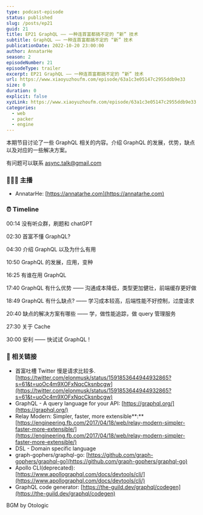 ```yaml
---
type: podcast-episode
status: published
slug: /posts/ep21
guid: 21
title: EP21 GraphQL —— 一种连首富都搞不定的 “新” 技术
subtitle: GraphQL —— 一种连首富都搞不定的 “新” 技术
publicationDate: 2022-10-20 23:00:00
author: AnnatarHe
season: 2
episodeNumber: 21
episodeType: trailer
excerpt: EP21 GraphQL —— 一种连首富都搞不定的 “新” 技术
url: https://www.xiaoyuzhoufm.com/episode/63a1c3e05147c2955ddb9e33
size: 0
duration: 0
explicit: false
xyzLink: https://www.xiaoyuzhoufm.com/episode/63a1c3e05147c2955ddb9e33
categories:
  - web
  - packer
  - engine
---
```


本期节目讨论了一些 GraphQL 相关的内容。介绍 GraphQL 的发展，优势，缺点以及对应的一些解决方案。

有问题可以联系 async.talk@gmail.com

### 👨‍👨‍👦 主播

- AnnatarHe: [https://annatarhe.com](https://annatarhe.com)

### ⏰ Timeline

00:14 没有听众群，刷题和 chatGPT

02:30 首富不懂 GraphQL?

04:30 介绍 GraphQL 以及为什么有用

10:50 GraphQL 的发展，应用，变种

16:25 有谁在用 GraphQL

17:40 GraphQL 有什么优势 —— 沟通成本降低，类型更加健壮，前端缓存更好做

18:49 GraphQL 有什么缺点? —— 学习成本较高，后端性能不好控制，过度请求

20:40 缺点的解决方案有哪些 —— 学，做性能追踪，做 query 管理服务

27:30 关于 Cache

30:00 安利 —— 快试试 GraphQL !

### 🔗 相关链接

- 首富吐槽 Twitter 慢是请求比较多.  [https://twitter.com/elonmusk/status/1591853644944932865?s=61&t=uoOc4m9XOFxNqcCksnbcgw](https://twitter.com/elonmusk/status/1591853644944932865?s=61&t=uoOc4m9XOFxNqcCksnbcgw)
- GraphQL - A query language for your API: [https://graphql.org/](https://graphql.org/)
- Relay Modern: Simpler, faster, more extensible**:** [https://engineering.fb.com/2017/04/18/web/relay-modern-simpler-faster-more-extensible/](https://engineering.fb.com/2017/04/18/web/relay-modern-simpler-faster-more-extensible/)
- DSL - Domain specific language
- graph-gophers/graphql-go: [https://github.com/graph-gophers/graphql-go](https://github.com/graph-gophers/graphql-go)
- Apollo CLI(deprecated): [https://www.apollographql.com/docs/devtools/cli/](https://www.apollographql.com/docs/devtools/cli/)
- GraphQL code generator: [https://the-guild.dev/graphql/codegen](https://the-guild.dev/graphql/codegen)

BGM by Otologic


